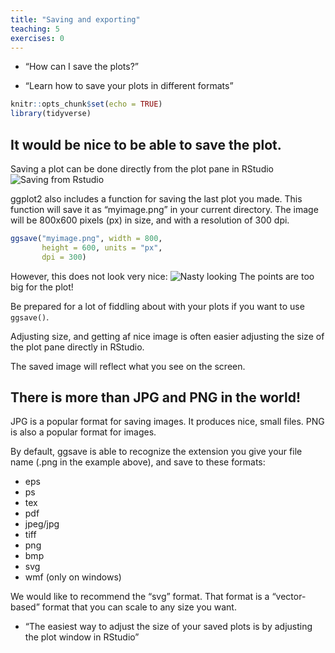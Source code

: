 ```yaml
---
title: "Saving and exporting"
teaching: 5
exercises: 0
---
```


::::questions
- "How can I save the plots?"
::::

::::objectives
- "Learn how to save your plots in different formats"
::::



```r
knitr::opts_chunk$set(echo = TRUE)
library(tidyverse)
```


## It would be nice to be able to save the plot.

Saving a plot can be done directly from the plot pane in
RStudio
![Saving from Rstudio](../fig/08-saving-plot.png)


ggplot2 also includes a function for saving the last plot
you made. This function will save it as "myimage.png" in your
current directory. The image will be 800x600 pixels (px) in size, and with a resolution of 300 dpi.

```r
ggsave("myimage.png", width = 800, 
       height = 600, units = "px",
       dpi = 300)
```

However, this does not look very nice:
![Nasty looking](../fig/myimage.png)
The points are too big for the plot!

Be prepared for a lot of fiddling about with your plots if
you want to use `ggsave()`. 

Adjusting size, and getting af nice image is often easier 
adjusting the size of the plot pane directly in RStudio. 

The saved image will reflect what you see on the screen.

## There is more than JPG and PNG in the world!
JPG is a popular format for saving images. It produces nice,
small files. PNG is also a popular format for images.

By default, ggsave is able to recognize the extension you
give your file name (.png in the example above), and save 
to these formats:

* eps
* ps
* tex
* pdf
* jpeg/jpg
* tiff
* png
* bmp
* svg
* wmf (only on windows)

We would like to recommend the "svg" format. That format is a "vector-based" format
that you can scale to any size you want.

::::keypoints:
- "The easiest way to adjust the size of your saved plots is by adjusting the plot window in RStudio"
::::
